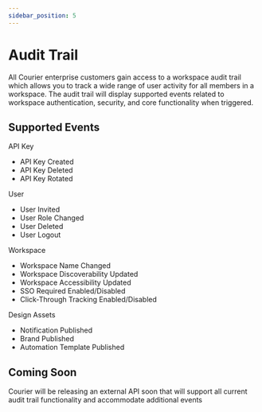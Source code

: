 ```yaml
---
sidebar_position: 5
---
```


# Audit Trail

All Courier enterprise customers gain access to a workspace audit trail which allows you to track a wide range of user activity for all members in a workspace. The audit trail will display supported events related to workspace authentication, security, and core functionality when triggered.

## Supported Events

API Key
- API Key Created
- API Key Deleted
- API Key Rotated

User
- User Invited
- User Role Changed
- User Deleted
- User Logout

Workspace
- Workspace Name Changed
- Workspace Discoverability Updated
- Workspace Accessibility Updated
- SSO Required Enabled/Disabled
- Click-Through Tracking Enabled/Disabled

Design Assets
- Notification Published
- Brand Published
- Automation Template Published

## Coming Soon

Courier will be releasing an external API soon that will support all current audit trail functionality and accommodate additional events
